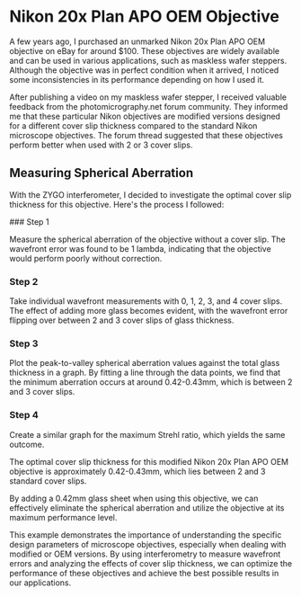 
# Nikon 20x Plan APO OEM Objective

A few years ago, I purchased an unmarked Nikon 20x Plan APO OEM objective on eBay for around $100. These objectives are widely available and can be used in various applications, such as maskless wafer steppers. Although the objective was in perfect condition when it arrived, I noticed some inconsistencies in its performance depending on how I used it.

After publishing a video on my maskless wafer stepper, I received valuable feedback from the photomicrography.net forum community. They informed me that these particular Nikon objectives are modified versions designed for a different cover slip thickness compared to the standard Nikon microscope objectives. The forum thread suggested that these objectives perform better when used with 2 or 3 cover slips.

## Measuring Spherical Aberration

With the ZYGO interferometer, I decided to investigate the optimal cover slip thickness for this objective. Here's the process I followed:

<Steps>
### Step 1

Measure the spherical aberration of the objective without a cover slip. The wavefront error was found to be 1 lambda, indicating that the objective would perform poorly without correction.

### Step 2

Take individual wavefront measurements with 0, 1, 2, 3, and 4 cover slips. The effect of adding more glass becomes evident, with the wavefront error flipping over between 2 and 3 cover slips of glass thickness.

### Step 3

Plot the peak-to-valley spherical aberration values against the total glass thickness in a graph. By fitting a line through the data points, we find that the minimum aberration occurs at around 0.42-0.43mm, which is between 2 and 3 cover slips.

### Step 4

Create a similar graph for the maximum Strehl ratio, which yields the same outcome.

</Steps>

<Callout>
The optimal cover slip thickness for this modified Nikon 20x Plan APO OEM objective is approximately 0.42-0.43mm, which lies between 2 and 3 standard cover slips.
</Callout>

By adding a 0.42mm glass sheet when using this objective, we can effectively eliminate the spherical aberration and utilize the objective at its maximum performance level.

This example demonstrates the importance of understanding the specific design parameters of microscope objectives, especially when dealing with modified or OEM versions. By using interferometry to measure wavefront errors and analyzing the effects of cover slip thickness, we can optimize the performance of these objectives and achieve the best possible results in our applications.